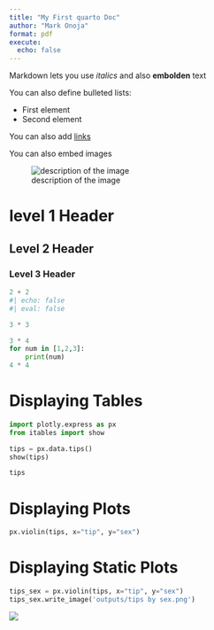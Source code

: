 ```yaml
---
title: "My First quarto Doc"
author: "Mark Onoja"
format: pdf
execute: 
  echo: false
---
```


Markdown lets you use *italics* and also **embolden** text 

You can also define bulleted lists:

- First element
- Second element

You can also add [links](https://thegraphcourses.org)

You can also embed images

![description of the image](images\tgc_unity-768x568.webp)

# level 1 Header
## Level 2 Header
### Level 3 Header
```python
2 + 2
#| echo: false
#| eval: false
```
```python
3 * 3
```
```python
3 * 4
for num in [1,2,3]:
    print(num)
4 * 4
```

# Displaying Tables

```python
import plotly.express as px
from itables import show

tips = px.data.tips()
show(tips)
```

```python
tips
```
# Displaying Plots

```python
px.violin(tips, x="tip", y="sex")
```

# Displaying Static Plots


```python
tips_sex = px.violin(tips, x="tip", y="sex")
tips_sex.write_image('outputs/tips by sex.png')
```

![](outputs\tips%by%sex.png)